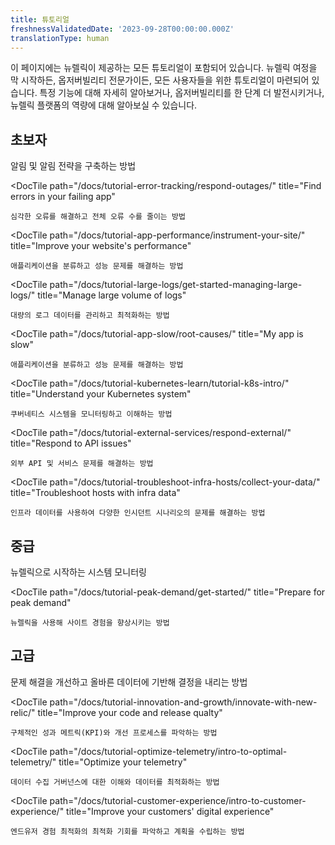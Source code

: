 ```yaml
---
title: 튜토리얼
freshnessValidatedDate: '2023-09-28T00:00:00.000Z'
translationType: human
---
```


이 페이지에는 뉴렐릭이 제공하는 모든 튜토리얼이 포함되어 있습니다. 뉴렐릭 여정을 막 시작하든, 옵저버빌리티 전문가이든, 모든 사용자들을 위한 튜토리얼이 마련되어 있습니다. 특정 기능에 대해 자세히 알아보거나, 옵저버빌리티를 한 단계 더 발전시키거나, 뉴렐릭 플랫폼의 역량에 대해 알아보실 수 있습니다.

## 초보자

<DocTiles>
  <DocTile
    path="/docs/tutorial-create-alerts/create-new-relic-alerts/"
    title="Create and manage alerts"
  >
    알림 및 알림 전략을 구축하는 방법
  </DocTile>

  <DocTile
    path="/docs/tutorial-error-tracking/respond-outages/"
    title="Find errors in your failing app"
  >
    심각한 오류를 해결하고 전체 오류 수를 줄이는 방법
  </DocTile>

  <DocTile
    path="/docs/tutorial-app-performance/instrument-your-site/"
    title="Improve your website's performance"
  >
    애플리케이션을 분류하고 성능 문제를 해결하는 방법
  </DocTile>

  <DocTile
    path="/docs/tutorial-large-logs/get-started-managing-large-logs/"
    title="Manage large volume of logs"
  >
    대량의 로그 데이터를 관리하고 최적화하는 방법
  </DocTile>

  <DocTile
    path="/docs/tutorial-app-slow/root-causes/"
    title="My app is slow"
  >
    애플리케이션을 분류하고 성능 문제를 해결하는 방법
  </DocTile>

  <DocTile
    path="/docs/tutorial-kubernetes-learn/tutorial-k8s-intro/"
    title="Understand your Kubernetes system"
  >
    쿠버네티스 시스템을 모니터링하고 이해하는 방법
  </DocTile>

  <DocTile
    path="/docs/tutorial-external-services/respond-external/"
    title="Respond to API issues"
  >
    외부 API 및 서비스 문제를 해결하는 방법
  </DocTile>

  <DocTile
    path="/docs/tutorial-troubleshoot-infra-hosts/collect-your-data/"
    title="Troubleshoot hosts with infra data"
  >
    인프라 데이터를 사용하여 다양한 인시던트 시나리오의 문제를 해결하는 방법
  </DocTile>
</DocTiles>

## 중급

<DocTiles>
  <DocTile
    path="/docs/tutorial-dd-migration/migrating-from-dd/"
    title="Migrate from Datadog"
  >
    뉴렐릭으로 시작하는 시스템 모니터링
  </DocTile>

  <DocTile
    path="/docs/tutorial-peak-demand/get-started/"
    title="Prepare for peak demand"
  >
    뉴렐릭을 사용해 사이트 경험을 향상시키는 방법
  </DocTile>
</DocTiles>

## 고급

<DocTiles>
  <DocTile
    path="/docs/tutorial-reporting-data/capture-the-right-data/"
    title="Capture the right data"
  >
    문제 해결을 개선하고 올바른 데이터에 기반해 결정을 내리는 방법
  </DocTile>

  <DocTile
    path="/docs/tutorial-innovation-and-growth/innovate-with-new-relic/"
    title="Improve your code and release qualty"
  >
    구체적인 성과 메트릭(KPI)와 개선 프로세스를 파악하는 방법
  </DocTile>

  <DocTile
    path="/docs/tutorial-optimize-telemetry/intro-to-optimal-telemetry/"
    title="Optimize your telemetry"
  >
    데이터 수집 거버넌스에 대한 이해와 데이터를 최적화하는 방법
  </DocTile>

  <DocTile
    path="/docs/tutorial-customer-experience/intro-to-customer-experience/"
    title="Improve your customers' digital experience"
  >
    엔드유저 경험 최적화의 최적화 기회를 파악하고 계획을 수립하는 방법
  </DocTile>
</DocTiles>
